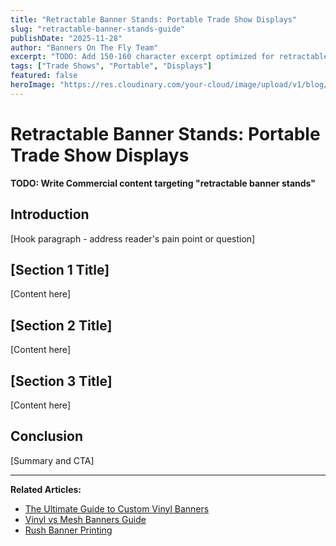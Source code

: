 ```yaml
---
title: "Retractable Banner Stands: Portable Trade Show Displays"
slug: "retractable-banner-stands-guide"
publishDate: "2025-11-28"
author: "Banners On The Fly Team"
excerpt: "TODO: Add 150-160 character excerpt optimized for retractable banner stands"
tags: ["Trade Shows", "Portable", "Displays"]
featured: false
heroImage: "https://res.cloudinary.com/your-cloud/image/upload/v1/blog/retractable-banner-stands-guide.jpg"
---
```


# Retractable Banner Stands: Portable Trade Show Displays

**TODO: Write Commercial content targeting "retractable banner stands"**

## Introduction

[Hook paragraph - address reader's pain point or question]

## [Section 1 Title]

[Content here]

## [Section 2 Title]

[Content here]

## [Section 3 Title]

[Content here]

## Conclusion

[Summary and CTA]

---

**Related Articles:**
- [The Ultimate Guide to Custom Vinyl Banners](/blog/custom-vinyl-banners-ultimate-guide)
- [Vinyl vs Mesh Banners Guide](/blog/vinyl-vs-mesh-banners-guide)
- [Rush Banner Printing](/blog/24-hour-rush-banner-printing)
